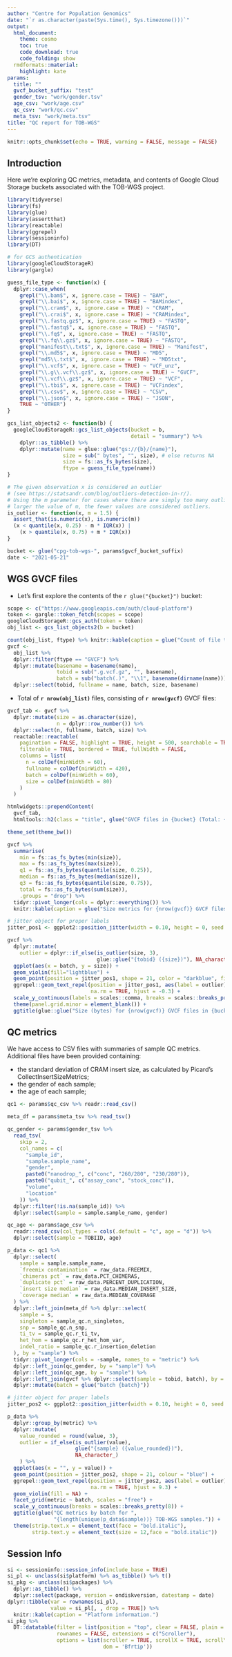 ```yaml
---
author: "Centre for Population Genomics"
date: "`r as.character(paste(Sys.time(), Sys.timezone()))`"
output:
  html_document:
    theme: cosmo
    toc: true
    code_download: true
    code_folding: show
  rmdformats::material:
    highlight: kate
params:
  title: ""
  gvcf_bucket_suffix: "test"
  gender_tsv: "work/gender.tsv"
  age_csv: "work/age.csv"
  qc_csv: "work/qc.csv"
  meta_tsv: "work/meta.tsv"
title: "QC report for TOB-WGS"
---
```


```r
knitr::opts_chunk$set(echo = TRUE, warning = FALSE, message = FALSE)
```

## Introduction

Here we're exploring QC metrics, metadata, and contents of Google Cloud Storage
buckets associated with the TOB-WGS project.

```r
library(tidyverse)
library(fs)
library(glue)
library(assertthat)
library(reactable)
library(ggrepel)
library(sessioninfo)
library(DT)

# for GCS authentication
library(googleCloudStorageR)
library(gargle)
```

```r
guess_file_type <- function(x) {
  dplyr::case_when(
    grepl("\\.bam$", x, ignore.case = TRUE) ~ "BAM",
    grepl("\\.bai$", x, ignore.case = TRUE) ~ "BAMindex",
    grepl("\\.cram$", x, ignore.case = TRUE) ~ "CRAM",
    grepl("\\.crai$", x, ignore.case = TRUE) ~ "CRAMindex",
    grepl("\\.fastq.gz$", x, ignore.case = TRUE) ~ "FASTQ",
    grepl("\\.fastq$", x, ignore.case = TRUE) ~ "FASTQ",
    grepl("\\.fq$", x, ignore.case = TRUE) ~ "FASTQ",
    grepl("\\.fq\\.gz$", x, ignore.case = TRUE) ~ "FASTQ",
    grepl("manifest\\.txt$", x, ignore.case = TRUE) ~ "Manifest",
    grepl("\\.md5$", x, ignore.case = TRUE) ~ "MD5",
    grepl("md5\\.txt$", x, ignore.case = TRUE) ~ "MD5txt",
    grepl("\\.vcf$", x, ignore.case = TRUE) ~ "VCF_unz",
    grepl("\\.g\\.vcf\\.gz$", x, ignore.case = TRUE) ~ "GVCF",
    grepl("\\.vcf\\.gz$", x, ignore.case = TRUE) ~ "VCF",
    grepl("\\.tbi$", x, ignore.case = TRUE) ~ "VCFindex",
    grepl("\\.csv$", x, ignore.case = TRUE) ~ "CSV",
    grepl("\\.json$", x, ignore.case = TRUE) ~ "JSON",
    TRUE ~ "OTHER")
}

gcs_list_objects2 <- function(b) {
  googleCloudStorageR::gcs_list_objects(bucket = b,
                                        detail = "summary") %>%
    dplyr::as_tibble() %>%
    dplyr::mutate(name = glue::glue("gs://{b}/{name}"),
                  size = sub(" bytes", "", size), # else returns NA
                  size = fs::as_fs_bytes(size),
                  ftype = guess_file_type(name))
}

# The given observation x is considered an outlier
# (see https://statsandr.com/blog/outliers-detection-in-r/).
# Using the m parameter for cases where there are simply too many outliers; the
# larger the value of m, the fewer values are considered outliers.
is_outlier <- function(x, m = 1.5) {
  assert_that(is.numeric(x), is.numeric(m))
  (x < quantile(x, 0.25) - m * IQR(x)) |
    (x > quantile(x, 0.75) + m * IQR(x))
}
```


```r
bucket <- glue("cpg-tob-wgs-", params$gvcf_bucket_suffix)
date <- "2021-05-21"
```

## WGS GVCF files

- Let's first explore the contents of the
  `r glue("{bucket}")` bucket:

```r
scope <- c("https://www.googleapis.com/auth/cloud-platform")
token <- gargle::token_fetch(scopes = scope)
googleCloudStorageR::gcs_auth(token = token)
obj_list <- gcs_list_objects2(b = bucket)
```

```r
count(obj_list, ftype) %>% knitr::kable(caption = glue("Count of file types in {bucket}."))
gvcf <-
  obj_list %>%
  dplyr::filter(ftype == "GVCF") %>%
  dplyr::mutate(basename = basename(name),
                tobid = sub(".g.vcf.gz", "", basename),
                batch = sub("batch(.)", "\\1", basename(dirname(name)))) %>%
  dplyr::select(tobid, fullname = name, batch, size, basename)
```

- Total of **`r nrow(obj_list)`** files, consisting of **`r nrow(gvcf)`**
  GVCF files:

```r
gvcf_tab <- gvcf %>%
  dplyr::mutate(size = as.character(size),
                n = dplyr::row_number()) %>%
  dplyr::select(n, fullname, batch, size) %>%
  reactable::reactable(
    pagination = FALSE, highlight = TRUE, height = 500, searchable = TRUE,
    filterable = TRUE, bordered = TRUE, fullWidth = FALSE,
    columns = list(
      n = colDef(minWidth = 60),
      fullname = colDef(minWidth = 420),
      batch = colDef(minWidth = 60),
      size = colDef(minWidth = 80)
    )
  )

htmlwidgets::prependContent(
  gvcf_tab,
  htmltools::h2(class = "title", glue("GVCF files in {bucket} (Total: {nrow(gvcf)})")))
```

```r
theme_set(theme_bw())

gvcf %>%
  summarise(
    min = fs::as_fs_bytes(min(size)),
    max = fs::as_fs_bytes(max(size)),
    q1 = fs::as_fs_bytes(quantile(size, 0.25)),
    median = fs::as_fs_bytes(median(size)),
    q3 = fs::as_fs_bytes(quantile(size, 0.75)),
    total = fs::as_fs_bytes(sum(size)),
    .groups = "drop") %>%
  tidyr::pivot_longer(cols = dplyr::everything()) %>%
  knitr::kable(caption = glue("Size metrics for {nrow(gvcf)} GVCF files in {bucket}."))

# jitter object for proper labels
jitter_pos1 <- ggplot2::position_jitter(width = 0.10, height = 0, seed = 321)

gvcf %>%
  dplyr::mutate(
    outlier = dplyr::if_else(is_outlier(size, 3),
                             glue::glue("{tobid} ({size})"), NA_character_)) %>%
  ggplot(aes(x = batch, y = size)) +
  geom_violin(fill="lightblue") +
  geom_point(position = jitter_pos1, shape = 21, color = "darkblue", fill = "red") +
  ggrepel::geom_text_repel(position = jitter_pos1, aes(label = outlier),
                           na.rm = TRUE, hjust = -0.3) +
  scale_y_continuous(labels = scales::comma, breaks = scales::breaks_pretty(10)) +
  theme(panel.grid.minor = element_blank()) +
  ggtitle(glue::glue("Size (bytes) for {nrow(gvcf)} GVCF files in {bucket}."))
```

## QC metrics

We have access to CSV files with summaries of sample QC metrics. Additional
files have been provided containing:

- the standard deviation of CRAM insert size, as calculated by Picard's
  CollectInsertSizeMetrics;
- the gender of each sample;
- the age of each sample;

```r
qc1 <- params$qc_csv %>% readr::read_csv()

meta_df = params$meta_tsv %>% read_tsv()

qc_gender <- params$gender_tsv %>% 
  read_tsv(
    skip = 2,
    col_names = c(
      "sample_id", 
      "sample.sample_name", 
      "gender",
      paste0("nanodrop_", c("conc", "260/280", "230/280")),
      paste0("qubit_", c("assay_conc", "stock_conc")),
      "volume", 
      "location"
    )) %>%
  dplyr::filter(!is.na(sample_id)) %>%
  dplyr::select(sample = sample.sample_name, gender)

qc_age <- params$age_csv %>%
  readr::read_csv(col_types = cols(.default = "c", age = "d")) %>%
  dplyr::select(sample = TOBIID, age)

p_data <- qc1 %>%
  dplyr::select(
    sample = sample.sample_name,
    `freemix contamination` = raw_data.FREEMIX,
    `chimeras pct` = raw_data.PCT_CHIMERAS,
    `duplicate pct` = raw_data.PERCENT_DUPLICATION,
    `insert size median` = raw_data.MEDIAN_INSERT_SIZE,
    `coverage median` = raw_data.MEDIAN_COVERAGE
  ) %>%
  dplyr::left_join(meta_df %>% dplyr::select(
    sample = s,
    singleton = sample_qc.n_singleton,
    snp = sample_qc.n_snp,
    ti_tv = sample_qc.r_ti_tv,
    het_hom = sample_qc.r_het_hom_var,
    indel_ratio = sample_qc.r_insertion_deletion
  ), by = "sample") %>% 
  tidyr::pivot_longer(cols = -sample, names_to = "metric") %>%
  dplyr::left_join(qc_gender, by = "sample") %>%
  dplyr::left_join(qc_age, by = "sample") %>%
  dplyr::left_join(gvcf %>% dplyr::select(sample = tobid, batch), by = "sample") %>%
  dplyr::mutate(batch = glue("batch {batch}"))
```

```r
# jitter object for proper labels
jitter_pos2 <- ggplot2::position_jitter(width = 0.10, height = 0, seed = 321)

p_data %>%
  dplyr::group_by(metric) %>%
  dplyr::mutate(
    value_rounded = round(value, 3),
    outlier = if_else(is_outlier(value),
                      glue("{sample} ({value_rounded})"),
                      NA_character_)
    ) %>%
  ggplot(aes(x = "", y = value)) +
  geom_point(position = jitter_pos2, shape = 21, colour = "blue") +
  ggrepel::geom_text_repel(position = jitter_pos2, aes(label = outlier),
                           na.rm = TRUE, hjust = 9.3) +
  geom_violin(fill = NA) +
  facet_grid(metric ~ batch, scales = "free") +
  scale_y_continuous(breaks = scales::breaks_pretty(8)) +
  ggtitle(glue("QC metrics by batch for ",
               "{length(unique(p_data$sample))} TOB-WGS samples.")) +
  theme(strip.text.x = element_text(face = "bold.italic"),
        strip.text.y = element_text(size = 12,face = "bold.italic"))
```

## Session Info

```r
si <- sessioninfo::session_info(include_base = TRUE)
si_pl <- unclass(si$platform) %>% as_tibble() %>% t()
si_pkg <- unclass(si$packages) %>%
  dplyr::as_tibble() %>%
  dplyr::select(package, version = ondiskversion, datestamp = date)
dplyr::tibble(var = rownames(si_pl),
              value = si_pl[, , drop = TRUE]) %>%
  knitr::kable(caption = "Platform information.")
si_pkg %>%
  DT::datatable(filter = list(position = "top", clear = FALSE, plain = TRUE),
                rownames = FALSE, extensions = c("Scroller"),
                options = list(scroller = TRUE, scrollX = TRUE, scrollY = 200,
                               dom = 'Bfrtip'))
```
